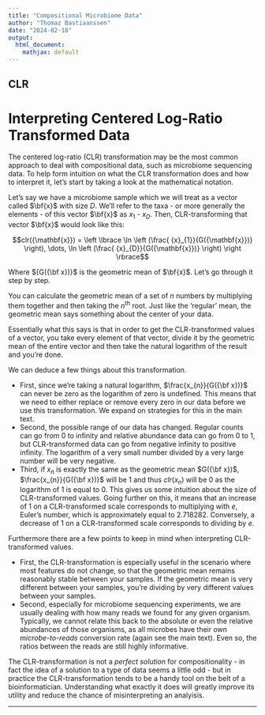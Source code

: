 ```yaml
---
title: "Compositional Microbiome Data"
author: "Thomaz Bastiaanssen"
date: "2024-02-18"
output: 
  html_document:
    mathjax: default
---
```



## CLR

# Interpreting Centered Log-Ratio Transformed Data

The centered log-ratio (CLR) transformation may be the most common approach to deal with compositional data, such as microbiome sequencing data.
To help form intuition on what the CLR transformation does and how to interpret it, let's start by taking a look at the mathematical notation.

Let's say we have a microbiome sample which we will treat as a vector called $\bf{x}$ with size $D$.
We'll refer to the taxa - or more generally the elements - of this vector $\bf{x}$ as ${x}_1$ - ${x}_D$.
Then, CLR-transforming that vector $\bf{x}$ would look like this:

$$clr({\mathbf{x}}) = \left \lbrace \ln \left (\frac{ {x}_{1}}{G({\mathbf{x}})} \right), \dots, \ln \left (\frac{ {x}_{D}}{G({\mathbf{x}})} \right) \right \rbrace$$

Where ${G({\bf x})}$ is the geometric mean of $\bf{x}$.
Let's go through it step by step.

You can calculate the geometric mean of a set of *n* numbers by multiplying them together and then taking the *n*^th^ root.
Just like the 'regular' mean, the geometric mean says something about the center of your data.

Essentially what this says is that in order to get the CLR-transformed values of a vector, you take every element of that vector, divide it by the geometric mean of the entire vector and then take the natural logarithm of the result and you're done.

We can deduce a few things about this transformation.

-   First, since we're taking a natural logarithm, $\frac{x_{n}}{G({\bf x})}$ can never be zero as the logarithm of zero is undefined. This means that we need to either replace or remove every zero in our data before we use this transformation. We expand on strategies for this in the main text.
-   Second, the possible range of our data has changed. Regular counts can go from 0 to infinity and relative abundance data can go from 0 to 1, but CLR-transformed data can go from negative infinity to positive infinity. The logarithm of a very small number divided by a very large number will be very negative.
-   Third, if $x_{n}$ is exactly the same as the geometric mean $G({\bf x})$, $\frac{x_{n}}{G({\bf x})}$ will be 1 and thus $clr(x_{n})$ will be 0 as the logarithm of 1 is equal to 0. This gives us some intuition about the size of CLR-transformed values. Going further on this, it means that an increase of 1 on a CLR-transformed scale corresponds to multiplying with *e*, Euler's number, which is approximately equal to 2.718282. Conversely, a decrease of 1 on a CLR-transformed scale corresponds to dividing by *e*.

Furthermore there are a few points to keep in mind when interpreting CLR-transformed values.

-   First, the CLR-transformation is especially useful in the scenario where most features do not change, so that the geometric mean remains reasonably stable between your samples. If the geometric mean is very different between your samples, you're dividing by very different values between your samples.
-   Second, especially for microbiome sequencing experiments, we are usually dealing with how many reads we found for any given organism. Typically, we cannot relate this back to the absolute or even the relative abundances of those organisms, as all microbes have their own *microbe-to-reads* conversion rate (again see the main text). Even so, the ratios between the reads are still highly informative.

The CLR-transformation is not a *perfect solution* for compositionality - in fact the idea of a solution to a type of data seems a little odd - but in practice the CLR-transformation tends to be a handy tool on the belt of a bioinformatician.
Understanding what exactly it does will greatly improve its utility and reduce the chance of misinterpreting an analyisis.

------------------------------------------------------------------------



